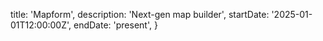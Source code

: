   title: 'Mapform',
  description: 'Next-gen map builder',
  startDate: '2025-01-01T12:00:00Z',
  endDate: 'present',
}

